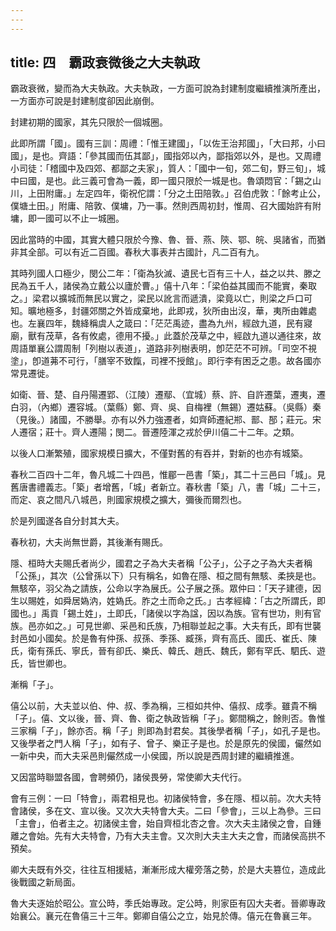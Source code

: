 ```yaml
---
---
---
```

title: 四　霸政衰微後之大夫執政
---




霸政衰微，變而為大夫執政。大夫執政，一方面可說為封建制度繼續推演所產出，一方面亦可說是封建制度卻因此崩倒。

封建初期的國家，其先只限於一個城圈。

此即所謂「國」。國有三訓：周禮：「惟王建國」，「以佐王治邦國」，「大曰邦，小曰國」，是也。齊語：「參其國而伍其鄙」，國指郊以內，鄙指郊以外，是也。又周禮小司徒：「稽國中及四郊、都鄙之夫家」，質人：「國中一旬，郊二旬，野三旬」，城中曰國，是也。此三義可會為一義，即一國只限於一城是也。魯頌悶官：「錫之山川，上田附庸。」左定四年，衛祝佗謂：「分之土田陪敦。」召伯虎敦：「餘考止公，僕塘土田。」附庸、陪敦、僕墉，乃一事。然則西周初封，惟周、召大國始許有附墉，即一國可以不止一城圈。

因此當時的中國，其實大體只限於今豫、魯、晉、燕、陝、鄂、皖、吳諸省，而猶非其全部。可以有近二百國。春秋大事表并古國計，凡二百有九。

其時列國人口極少，閔公二年：「衛為狄滅、遺民七百有三十人，益之以共、滕之民為五千人，諸侯為立戴公以廬於曹。」僖十八年：「梁伯益其國而不能實，秦取之。」梁君以擴城而無民以實之，梁民以訛言而遞潰，梁竟以亡，則梁之戶口可知。曠地極多，封疆郊關之外皆成棄地，此即戎，狄所由出沒，華，夷所由雜處也。左襄四年，魏絳稱虞人之箴曰：「茫茫禹迹，盡為九州，經啟九道，民有寢廟，獸有茂草，各有攸處，德用不擾。」此蓋於茂草之中，經啟九道以通往來，故周語單襄公謂周制「列樹以表道」，道路非列樹表明，卽茫茫不可辨。「司空不視塗」，卽道茀不可行，「膳宰不致餼，司裡不授館」。即行李有困乏之患。故各國亦常見遷徙。

如衛、晉、楚、自丹陽遷郢、（江陵）遷鄢、（宜城）蔡、許、自許遷葉，遷夷，遷白羽，（內鄉）遷容城。（葉縣）鄭、齊、吳、自梅裡（無錫）遷姑蘇。（吳縣）秦（見後。）諸國，不勝舉。亦有以外力強遷者，如齊師遷紀郱、鄑、郚；莊元。宋人遷宿；莊十。齊人遷陽；閔二。晉遷陸渾之戎於伊川僖二十二年。之類。

以後人口漸繁殖，國家規模日擴大，不僅對舊的有吞并，對新的也亦有城築。

春秋二百四十二年，魯凡城二十四邑，惟郿一邑書「築」，其二十三邑曰「城」。見舊唐書禮義志。「築」者增舊，「城」者新立。春秋書「築」八，書「城」二十三，而定、哀之間凡八城邑，則國家規模之擴大，彌後而爾烈也。

於是列國遂各自分封其大夫。

春秋初，大夫尚無世爵，其後漸有賜氏。

隱、桓時大夫賜氏者尚少，國君之子為大夫者稱「公子」，公子之子為大夫者稱「公孫」，其次（公曾孫以下）只有稱名，如魯在隱、桓之間有無駭、柔挾是也。無駭卒，羽父為之請族，公命以字為展氏。公子展之孫。眾仲曰：「天子建德，因生以賜姓，如舜居媯汭，姓媯氏。胙之土而命之氏。」古孝經緯：「古之所謂氏，即國也。」禹貢「錫土姓」，土即氏，「諸侯以字為諡，因以為族。官有世功，則有官族。邑亦如之。」可見世卿、采邑和氏族，乃相聯並起之事。大夫有氏，即有世襲封邑如小國矣。於是魯有仲孫、叔孫、季孫、臧孫，齊有高氏、國氏、崔氏、陳氏，衛有孫氏、寧氏，晉有卻氏、樂氏、韓氏、趙氏、魏氏，鄭有罕氏、駟氏、遊氏，皆世卿也。

漸稱「子」。

僖公以前，大夫並以伯、仲、叔、季為稱，三桓如共仲、僖叔、成季。雖貴不稱「子」。僖、文以後，晉、齊、魯、衛之執政皆稱「子」。鄭間稱之，餘則否。魯惟三家稱「子」，餘亦否。稱「子」則即為封君矣。其後學者稱「子」，如孔子是也。又後學者之門人稱「子」，如有子、曾子、樂正子是也。於是原先的侯國，儼然如一新中央，而大夫采邑則儼然成一小侯國，所以說是西周封建的繼續推進。

又因當時聯盟各國，會聘頻仍，諸侯畏勞，常使卿大夫代行。

會有三例：一曰「特會」，兩君相見也。初諸侯特會，多在隱、桓以前。次大夫特會諸侯，多在文、宣以後。又次大夫特會大夫。二曰「參會」，三以上為參。三曰「主會」，伯者主之。初諸侯主會，始自齊桓北杏之會。次大夫主諸侯之會，自鍾離之會始。先有大夫特會，乃有大夫主會。又次則大夫主大夫之會，而諸侯高拱不預矣。

卿大夫既有外交，往往互相援結，漸漸形成大權旁落之勢，於是大夫篡位，造成此後戰國之新局面。

魯大夫逐始於昭公。宣公時，季氏始專政。定公時，則家臣有囚大夫者。晉卿專政始襄公。襄元在魯僖三十三年。鄭卿自僖公之立，始見於傳。僖元在魯襄三年。
